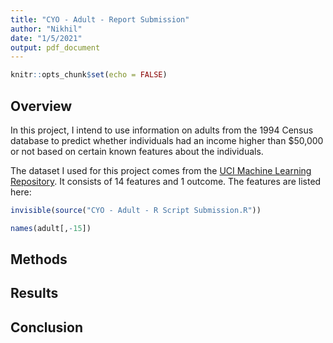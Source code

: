 ```yaml
---
title: "CYO - Adult - Report Submission"
author: "Nikhil"
date: "1/5/2021"
output: pdf_document
---
```


```r
knitr::opts_chunk$set(echo = FALSE)
```

## Overview

In this project, I intend to use information on adults from the 1994 Census database to predict whether individuals had an income higher than $50,000 or not based on certain known features about the individuals.

The dataset I used for this project comes from the [UCI Machine Learning Repository](https://archive.ics.uci.edu/ml/datasets/Adult). It consists of 14 features and 1 outcome. The features are listed here:

```r
invisible(source("CYO - Adult - R Script Submission.R"))

names(adult[,-15])
```

## Methods


## Results


## Conclusion